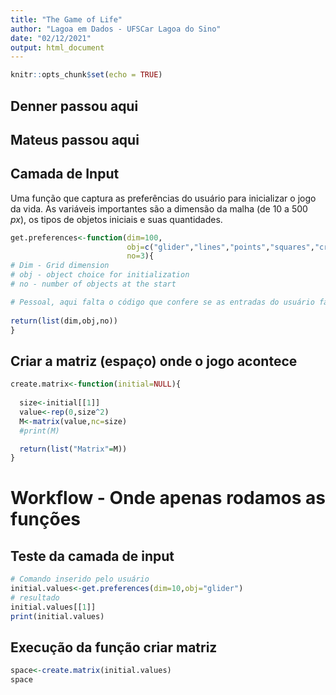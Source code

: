 ```yaml
---
title: "The Game of Life"
author: "Lagoa em Dados - UFSCar Lagoa do Sino"
date: "02/12/2021"
output: html_document
---
```


```r
knitr::opts_chunk$set(echo = TRUE)
```
## Denner passou aqui
## Mateus passou aqui
## Camada de Input 

Uma função que captura as preferências do usuário para inicializar o jogo da vida. As variáveis importantes são a dimensão da malha (de 10 a 500 $px$), os tipos de objetos iniciais e suas quantidades. 

```R
get.preferences<-function(dim=100,
                          obj=c("glider","lines","points","squares","cruxx"),
                          no=3){
# Dim - Grid dimension
# obj - object choice for initialization
# no - number of objects at the start

# Pessoal, aqui falta o código que confere se as entradas do usuário fazem sentido.   
  
return(list(dim,obj,no))
}
```

## Criar a matriz (espaço) onde o jogo acontece

```R
create.matrix<-function(initial=NULL){
  
  size<-initial[[1]]
  value<-rep(0,size^2)
  M<-matrix(value,nc=size)
  #print(M)

  return(list("Matrix"=M))
}
```

# Workflow - Onde apenas rodamos as funções 

## Teste da camada de input

```R
# Comando inserido pelo usuário
initial.values<-get.preferences(dim=10,obj="glider")
# resultado
initial.values[[1]]
print(initial.values)
```

## Execução da função criar matriz

```R
space<-create.matrix(initial.values)
space
``` 

